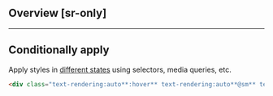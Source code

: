 ## Overview [sr-only]
<Overview/>

---

## Conditionally apply
Apply styles in [different states](/docs/states-and-queries) using selectors, media queries, etc.
```html
<div class="text-rendering:auto**:hover** text-rendering:auto**@sm** text-rendering:auto**@dark** text-rendering:auto**@print**">…</div>
```

